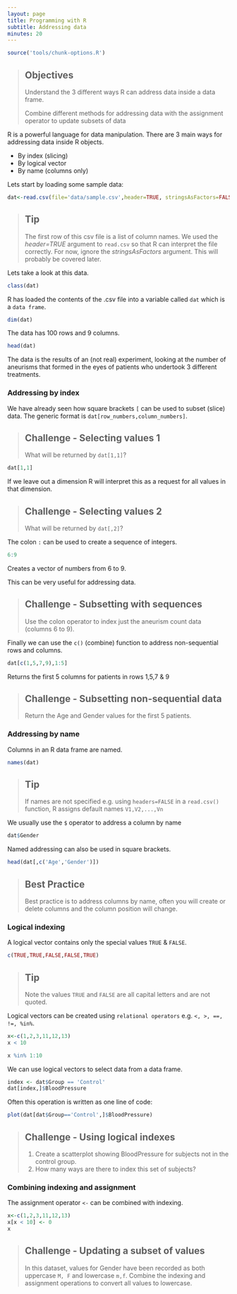 ```yaml
---
layout: page
title: Programming with R
subtitle: Addressing data
minutes: 20
---
```



```r
source('tools/chunk-options.R')
```

> ## Objectives {.objectives}
>
> Understand the 3 different ways R can address data inside a data frame.
>
> Combine different methods for addressing data with the assignment operator to update subsets of data

R is a powerful language for data manipulation. There are 3 main ways for addressing data inside R objects.

* By index (slicing)
* By logical vector
* By name (columns only)

Lets start by loading some sample data:

```r
dat<-read.csv(file='data/sample.csv',header=TRUE, stringsAsFactors=FALSE)
```

> ## Tip {.callout} 
>
> The first row of this csv file is a list of column names. We used the *header=TRUE* argument to `read.csv` so that R can interpret the file correctly.
> For now, ignore the *stringsAsFactors* argument. This will probably be covered later.

Lets take a look at this data.

```r
class(dat)
```

R has loaded the contents of the .csv file into a variable called `dat` which is a `data frame`.

```r
dim(dat)
```

The data has 100 rows and 9 columns.

```r
head(dat)
```

The data is the results of an (not real) experiment, looking at the number of aneurisms that formed in the eyes of patients who undertook 3 different treatments.

### Addressing by index

We have already seen how square brackets `[` can be used to subset (slice) data. The generic format is `dat[row_numbers,column_numbers]`.

> ## Challenge - Selecting values 1 {.challenge}
>
> What will be returned by `dat[1,1]`?

```r
dat[1,1]
```

If we leave out a dimension R will interpret this as a request for all values in that dimension.

> ## Challenge - Selecting values 2 {.challenge}
>
> What will be returned by `dat[,2]`?

The colon `:` can be used to create a sequence of integers.

```r
6:9
```

Creates a vector of numbers from 6 to 9.

This can be very useful for addressing data. 

> ## Challenge - Subsetting with sequences {.challenge}
> Use the colon operator to index just the aneurism count data (columns 6 to 9).

Finally we can use the `c()` (combine) function to address non-sequential rows and columns.

```r
dat[c(1,5,7,9),1:5]
```

Returns the first 5 columns for patients in rows 1,5,7 & 9

> ## Challenge - Subsetting non-sequential data {.challenge}
> Return the Age and Gender values for the first 5 patients.

### Addressing by name
Columns in an R data frame are named.

```r
names(dat)
```

> ## Tip {.callout} 
>
> If names are not specified e.g. using `headers=FALSE` in a `read.csv()` function, R assigns default names `V1,V2,...,Vn`

We usually use the `$` operator to address a column by name

```r
dat$Gender
```

Named addressing can also be used in square brackets.
```r
head(dat[,c('Age','Gender')])
```

> ## Best Practice {.callout} 
>
> Best practice is to address columns by name, often you will create or delete columns and the column position will change.


### Logical indexing

A logical vector contains only the special values `TRUE` & `FALSE`.

```r
c(TRUE,TRUE,FALSE,FALSE,TRUE)
```
> ## Tip {.callout} 
>
> Note the values `TRUE` and `FALSE` are all capital letters and are not quoted.

Logical vectors can be created using `relational operators` e.g. `<, >, ==, !=, %in%`.

```r
x<-c(1,2,3,11,12,13)
x < 10

x %in% 1:10
```

We can use logical vectors to select data from a data frame.

```r
index <- dat$Group == 'Control'
dat[index,]$BloodPressure
```

Often this operation is written as one line of code:

```r
plot(dat[dat$Group=='Control',]$BloodPressure)
```

> ## Challenge - Using logical indexes {.challenge}
> 1. Create a scatterplot showing BloodPressure for subjects not in the control group.
> 2. How many ways are there to index this set of subjects?

### Combining indexing and assignment

The assignment operator `<-` can be combined with indexing.

```r
x<-c(1,2,3,11,12,13)
x[x < 10] <- 0
x
```

> ## Challenge - Updating a subset of values {.challenge}
> In this dataset, values for Gender have been recorded as both uppercase `M, F` and lowercase `m,f`. 
> Combine the indexing and assignment operations to convert all values to lowercase.
